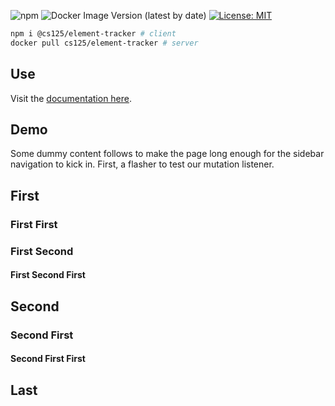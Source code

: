 


![npm](https://img.shields.io/npm/v/@cs125/element-tracker)
![Docker Image Version (latest by date)](https://img.shields.io/docker/v/cs125/element-tracker?color=green&label=Docker&sort=date)
[![License: MIT](https://img.shields.io/badge/License-MIT-yellow.svg)](https://opensource.org/licenses/MIT)

```sh id=install
npm i @cs125/element-tracker # client
docker pull cs125/element-tracker # server
```

<Lead></Lead>

## Use

Visit the [documentation here](https://github.com/cs125-illinois/element-tracker).

## Demo

Some dummy content follows to make the page long enough for the sidebar navigation to kick in.
First, a flasher to test our mutation listener.

<Flasher />

## First

<LoremIpsum p={2} />

### First First

<LoremIpsum p={1} />

### First Second

<LoremIpsum p={3} />

#### First Second First

<LoremIpsum p={3} />

## Second

<LoremIpsum p={4} />

### Second First

<LoremIpsum p={1} />

#### Second First First

<LoremIpsum p={1} />

## Last

<LoremIpsum p={1} />
